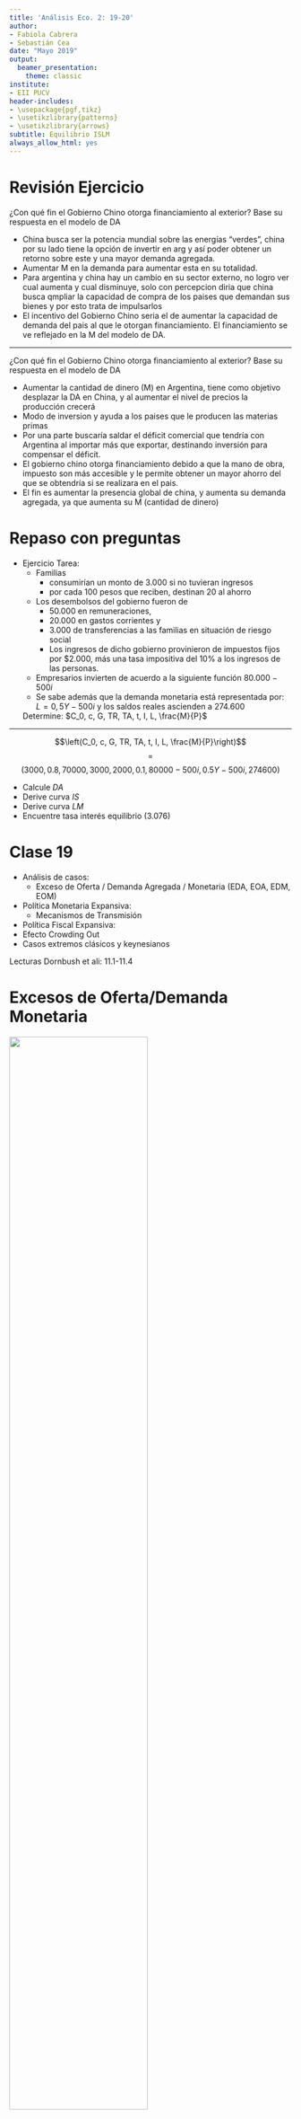 ```yaml
---
title: 'Análisis Eco. 2: 19-20'
author:
- Fabiola Cabrera
- Sebastián Cea
date: "Mayo 2019"
output:
  beamer_presentation:
    theme: classic
institute:
- EII PUCV
header-includes:
- \usepackage{pgf,tikz}
- \usetikzlibrary{patterns}
- \usetikzlibrary{arrows}
subtitle: Equilibrio ISLM
always_allow_html: yes
---
```


# Revisión Ejercicio

¿Con qué fin el Gobierno Chino otorga financiamiento al exterior? Base su respuesta en el modelo de DA

- China busca ser la potencia mundial sobre las energías “verdes”, china por su lado tiene la opción de invertir en arg y así poder obtener un retorno sobre este y una mayor demanda agregada.
- Aumentar M en la demanda para aumentar esta en su totalidad.
- Para argentina y china hay un cambio en su sector externo, no logro ver cual aumenta y cual disminuye, solo con percepcion diria que china busca qmpliar la capacidad de compra de los paises que demandan sus bienes y por esto trata de impulsarlos
- El incentivo del Gobierno Chino seria el de aumentar la capacidad de demanda del pais al que le otorgan financiamiento. El financiamiento se ve reflejado en la M del modelo de DA.


---


¿Con qué fin el Gobierno Chino otorga financiamiento al exterior? Base su respuesta en el modelo de DA

- Aumentar la cantidad de dinero (M) en Argentina, tiene como objetivo desplazar la DA en China, y al aumentar el nivel de precios la producción crecerá
- Modo de inversion y ayuda a los paises que le producen las materias primas
- Por una parte buscaría saldar el déficit comercial que tendría con Argentina al importar más que exportar, destinando inversión para compensar el déficit.
- El gobierno chino otorga financiamiento debido a que la mano de obra, impuesto son más accesible y le permite obtener un mayor ahorro del que se obtendría si se realizara en el pais.
- El fin es aumentar la presencia global de china, y aumenta su demanda agregada, ya que aumenta su M (cantidad de dinero)

# Repaso con preguntas

- Ejercicio Tarea:
    - Familias 
      - consumirían un monto de $3.000$ si no tuvieran ingresos 
      - por cada $100$ pesos que reciben, destinan $20$ al ahorro
  - Los desembolsos del gobierno fueron de 
    - $50.000$ en remuneraciones, 
    - $20.000$ en gastos corrientes y 
    - $3.000$ de transferencias a las familias en situación de riesgo social
    - Los ingresos de dicho gobierno provinieron de impuestos fijos por $2.000, más una tasa impositiva del 10% a los ingresos de las personas.
  - Empresarios invierten de acuerdo a la siguiente función $80.000-500i$
  - Se sabe además que la demanda monetaria está representada por: 	$L= 0,5Y-500i$ y los saldos reales ascienden a $274.600$
  
  Determine: $C_0, c, G, TR, TA, t, I, L, \frac{M}{P}$
  
---

$$\left(C_0, c, G, TR, TA, t, I, L, \frac{M}{P}\right)$$
$$=$$
$$(3000,0.8,70000,3000,2000,0.1,80000-500i,0.5Y-500i,274600)$$

- Calcule $DA$
- Derive curva $IS$
- Derive curva $LM$
- Encuentre tasa interés equilibrio ($3.076$)
  
  

# Clase 19

- Análisis de casos:
  - Exceso de Oferta / Demanda Agregada / Monetaria  (EDA, EOA, EDM, EOM) 
- Política Monetaria Expansiva:
  - Mecanismos de Transmisión  
- Política Fiscal Expansiva:
 - Efecto Crowding Out
- Casos extremos clásicos y keynesianos

Lecturas Dornbush et ali: 11.1-11.4  


# Excesos de Oferta/Demanda Monetaria

![](EODM.png){height=70%}\

# Equilibrio ISLM

![Fuente: Macroeconomics with Python](EqISLM.png){height=70%}\

# Mecanismos de transmisión

::: columns

:::: column

- Compra bonos Banco Central
- Desplazamiento LM (derecha)
- Disminuye tasa interés
- Aumenta el ingreso
  - Debido a más inversión (por interés más bajo)

::::

:::: column

![](ISLMPM.png){height=70%}\

::::

:::

![](TablaTransmision.png){height=70%}\

# Ejercicios

- Pol. Monetaria Expansiva (PME): $$\Delta^+\left(\frac{M}{P}\right)\Rightarrow\Delta^- i\Rightarrow\Delta^+I\Rightarrow\Delta^+DA\Rightarrow\Delta^+Y$$
  - Overshooting de $i$ 
- Pol. Fiscal Expansiva (PFE)
- Aumento multiplicador => Pendiente DA/IS?

# Casos notables (extremos)

::: columns

:::: column

Clásico

- LM vertical
- $\Delta$IS no afecta producto
- Pol. Monetaria totalmente efectiva (en Y)
- Solo el dinero importa

::::

:::: column

Keynesiano

- LM horizontal
- $\Delta$IS afecta producto
- Pol. Fiscal más efectiva

::::

:::

# Expulsión (Crowding-out)

::: columns

:::: column

![](Expulsion.png){height=70%}\


::::

:::: column

Pol. Fiscal expansiva eleva tasa interés relativo a

- Pendiente LM
- Pendiente IS
$$Y=\underbrace{\frac{1}{1-c\cdot(1-t)}}_{\alpha_G}(\overline{A}-b\cdot i)$$

::::

:::


# Clase 20: Balanza de Pagos

- Cuenta corriente
  - Componentes (balanza comercial, balanza de servicios, transferencias)
- Cuenta de capital:
  - Componentes (corto plazo, largo plazo)
- Mercado Cambiario:
  - Divisas (oferta y demanda)
  - Tipo de cambio (real y nominal)
- Términos de intercambio (diferencia)
- Conceptos importantes (depreciación, apreciación, devaluación, revaluación, tipo de cambio competitivo, síndrome holandés, guerra comercial)
- Variables relevantes que modifican el equilibrio del mercado cambiario (nivel de ingresos, nivel de precios y tasas de interés). $[Xn \rightarrow R;Y;Y^*]$

Lecturas Dornbush et ali: 12.1-12.4

# Conceptos

- Balanza de pagos: registro de las transacciones de los habitantes de un país con  el resto del mundo
  - Cuenta Corriente: registro comercio de bienes, servicios y pagos de transferencia
  - Cuenta de Capital: registro de compras y ventas de activos
    - Privadas
    - Reserva oficial: banco central
  
  $$\text{Cuenta Corriente}+\text{Cuenta de Capital}=0$$
  
# Balanza comercial

$$C+I+G=DS(i,Y)=\text{Gasto doméstico}$$

$$\underbrace{X(Y_f,R)}_\text{Exportaciones}-\underbrace{Q(Y,R)}_\text{Importaciones}=\underbrace{XN\left(Y,\underbrace{Y_f}_\text{Ingreso en el extranjero},\overbrace{R}^\text{Tipo cambio real}\right)}_\text{Exportaciones netas}$$

$$\text{Curva IS}: DS(i,Y)+XN(Y,Y_f,R)$$

![](YXN.png){height=70%}\


---


![](Balanza.png){height=70%}\
[Fuente: Banco Central de Chile](https://www.bcentral.cl/balanza-de-pagos-y-posicion-de-inversion-internacional)

# Clase 21: Sistemas cambiarios

- Libre/fijo(unilateral)/flotación sucia

- Factores que determinan la elección 
  - tamaño o grado de apertura
  - credibilidad d elas instituciones
  - inflación, 
  - grado de flexibilidad del Mercado laboral 
  - nivel de reservas del BC
  - grado de desarrollo financiero

Lecturas Dornbush et ali: 12.1-12.2

# Conceptos

- Tipos de cambio
  - Fijo
  - Flexible
  - Flotación controlada (sucia)
  


  

# Clase 22: Mundell y Fleming

- inclusión de la balanza de pago
- Supuestos del modelo
- Prima por riesgo
- Políticas fiscales y monetarias en economía pequeña y abierta con tipo de cambio fijo y libre.
- Trinidad imposible

Lecturas Dornbush et ali: 12.5-12.6, 20*


